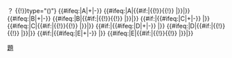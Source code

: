 <noinclude><quiz></noinclude>{{{Q|問題}}}？
{{!}}type="()"}
{{#ifeq:{{{ans|A}}}|A|+|-}} {{{A|答案一}}}
{{#ifeq:{{{ans|A}}}|A|{{#if:{{{Q1rel|}}}|{{!}}{{!}} {{{rel}}}|}}|}}
{{#ifeq:{{{ans|A}}}|B|+|-}} {{{B|答案二}}}
{{#ifeq:{{{ans|A}}}|B|{{#if:{{{rel|}}}|{{!}}{{!}} {{{rel}}}|}}|}}
{{#if:{{{C|}}}|{{#ifeq:{{{ans|A}}}|C|+|-}} {{{Q1C}}}|}}
{{#ifeq:{{{ans|A}}}|C|{{#if:{{{rel|}}}|{{!}}{{!}} {{{rel}}}|}}|}}
{{#if:{{{D|}}}|{{#ifeq:{{{ans|A}}}|D|+|-}} {{{Q1D}}}|}}
{{#ifeq:{{{ans|A}}}|D|{{#if:{{{rel|}}}|{{!}}{{!}} {{{rel}}}|}}|}}
{{#if:{{{E|}}}|{{#ifeq:{{{ans|A}}}|E|+|-}} {{{Q1E}}}|}}
{{#ifeq:{{{ans|A}}}|E|{{#if:{{{rel|}}}|{{!}}{{!}} {{{rel}}}|}}|}}<noinclude></quiz>[[Category:小測模板|題]]</noinclude>

<quiz>
{{Quiz/sr|ans=A|A=test|B=test2|Q=test1|C=test3|rel=testa|Q=test}}
</quiz>